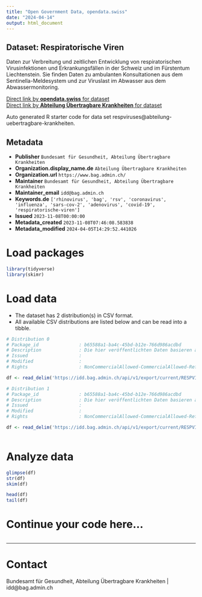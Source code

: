 ```yaml
---
title: "Open Government Data, opendata.swiss"
date: "2024-04-14"
output: html_document
---
```


## Dataset: Respiratorische Viren

Daten zur Verbreitung und zeitlichen Entwicklung von respiratorischen Virusinfektionen und Erkrankungsfällen in der Schweiz und im Fürstentum Liechtenstein. Sie finden Daten zu ambulanten Konsultationen aus dem Sentinella-Meldesystem und zur Viruslast im Abwasser aus dem Abwassermonitoring.

[Direct link by **opendata.swiss** for dataset](https://opendata.swiss/de/dataset/respiratorische-viren)<br>
[Direct link by **Abteilung Übertragbare Krankheiten** for dataset](https://idd.bag.admin.ch)

Auto generated R starter code for data set respviruses@abteilung-uebertragbare-krankheiten.

## Metadata

- **Publisher** `Bundesamt für Gesundheit, Abteilung Übertragbare Krankheiten`
- **Organization.display_name.de** `Abteilung Übertragbare Krankheiten`
- **Organization.url** `https://www.bag.admin.ch/`
- **Maintainer** `Bundesamt für Gesundheit, Abteilung Übertragbare Krankheiten`
- **Maintainer_email** `idd@bag.admin.ch`
- **Keywords.de** `['rhinovirus', 'bag', 'rsv', 'coronavirus', 'influenza', 'sars-cov-2', 'adenovirus', 'covid-19', 'respiratorische-viren']`
- **Issued** `2023-11-08T00:00:00`
- **Metadata_created** `2023-11-08T07:46:08.583838`
- **Metadata_modified** `2024-04-05T14:29:52.441026`


# Load packages

```r

library(tidyverse)
library(skimr)

```

# Load data

-   The dataset has 2 distribution(s) in CSV format.
-   All available CSV distributions are listed below and can be read into a tibble.

```r

# Distribution 0
# Package_id               : b65588a1-ba4c-45bd-b12e-766d986acdbd
# Description              : Die hier veröffentlichten Daten basieren auf Informationen aus dem Sentinella-⁠Meldesystem. Im Rahmen dieses Meldesystems übermitteln ambulant tätige Ärztinnen und Ärzte Informationen zu Erstkonsultationen aufgrund akuter respiratorischer Infektion (ARI) oder grippeähnlicher Erkrankung (ILI) in Arztpraxen und bei Hausbesuchen.
# Issued                   : 
# Modified                 : 
# Rights                   : NonCommercialAllowed-CommercialAllowed-ReferenceRequired

df <- read_delim('https://idd.bag.admin.ch/api/v1/export/current/RESPVIRUSES_sentinella/csv')

# Distribution 1
# Package_id               : b65588a1-ba4c-45bd-b12e-766d986acdbd
# Description              : Die hier veröffentlichten Daten basieren auf Informationen aus dem nationalen Abwassermonitoring der Schweiz und Fürstentum Liechtenstein. Dieses Monitoring erfasst seit Januar 2022 die Viruslast von SARS-CoV-2 und seit Juli 2023 die Viruslast von Influenza und RSV in Abwasserproben der teilnehmenden Abwasserreinigungsanlagen (ARA).
# Issued                   : 
# Modified                 : 
# Rights                   : NonCommercialAllowed-CommercialAllowed-ReferenceRequired

df <- read_delim('https://idd.bag.admin.ch/api/v1/export/current/RESPVIRUSES_wastewater/csv')



```

# Analyze data

```r

glimpse(df)
str(df)
skim(df)

head(df)
tail(df)

```

# Continue your code here...

```r

```

------------------------------------------------------------------------

# Contact

Bundesamt für Gesundheit, Abteilung Übertragbare Krankheiten | idd@bag.admin.ch
